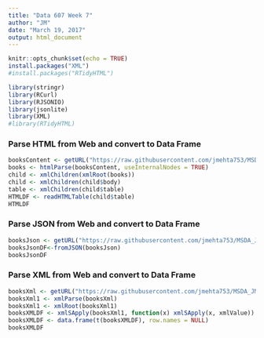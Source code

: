 ```yaml
---
title: "Data 607 Week 7"
author: "JM"
date: "March 19, 2017"
output: html_document
---
```


```r
knitr::opts_chunk$set(echo = TRUE)
install.packages("XML")
#install.packages("RTidyHTML")
```

```r
library(stringr)
library(RCurl)
library(RJSONIO)
library(jsonlite)
library(XML)
#library(RTidyHTML)
```
### Parse HTML from Web and convert to Data Frame
```r
booksContent <- getURL("https://raw.githubusercontent.com/jmehta753/MSDA_JM/master/DATA607/Week7/books.html")
books <- htmlParse(booksContent, useInternalNodes = TRUE)
child <- xmlChildren(xmlRoot(books))
child <- xmlChildren(child$body)
table <- xmlChildren(child$table)
HTMLDF <- readHTMLTable(child$table)
HTMLDF
```
### Parse JSON from Web and convert to Data Frame
```r
booksJson <- getURL("https://raw.githubusercontent.com/jmehta753/MSDA_JM/master/DATA607/Week7/books.json")
booksJsonDF<-fromJSON(booksJson)
booksJsonDF
```
### Parse XML from Web and convert to Data Frame
```r
booksXml <- getURL("https://raw.githubusercontent.com/jmehta753/MSDA_JM/master/DATA607/Week7/books.xml")
booksXml1 <- xmlParse(booksXml)
booksXml1 <- xmlRoot(booksXml1)
booksXMLDF <- xmlSApply(booksXml1, function(x) xmlSApply(x, xmlValue))
booksXMLDF <- data.frame(t(booksXMLDF), row.names = NULL)
booksXMLDF
```
